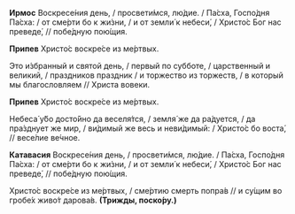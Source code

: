 **Ирмос** Воскресе́ния день, / просвети́мся, лю́дие. / Па́сха, Госпо́дня Па́сха: / от сме́рти бо к жи́зни, / и от земли́ к небеси́, / Христо́с Бог нас преведе́, // побе́дную пою́щия.

**Припев** Христо́с воскре́се из ме́ртвых.

Это и́збранный и святой день, / первый по субботе, / царственный и великий, / праздников праздник / и торжество из торжеств, / в который мы благословляем // Христа вовеки.

**Припев** Христо́с воскре́се из ме́ртвых.

Небеса́ у́бо досто́йно да веселя́тся, / земля́ же да ра́дуется, / да пра́зднует же мир, / ви́димый же весь и неви́димый: / Христо́с бо воста́, // весе́лие ве́чное.

**Катавасия** Воскресе́ния день, / просвети́мся, лю́дие. / Па́сха, Госпо́дня Па́сха: / от сме́рти бо к жи́зни, / и от земли́ к небеси́, / Христо́с Бог нас преведе́, // побе́дную пою́щия.

Христо́с воскре́се из ме́ртвых, / сме́ртию смерть попра́в // и су́щим во гробе́х живо́т дарова́в. **(Трижды, поско́ру.)**
